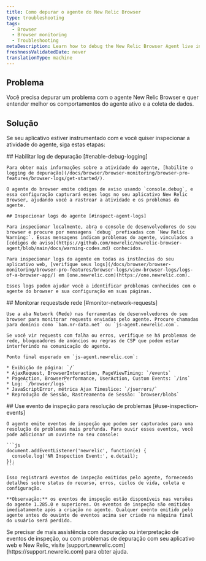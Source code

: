 ```yaml
---
title: Como depurar o agente do New Relic Browser
type: troubleshooting
tags:
  - Browser
  - Browser monitoring
  - Troubleshooting
metaDescription: Learn how to debug the New Relic Browser Agent live in your browser.
freshnessValidatedDate: never
translationType: machine
---
```


## Problema

Você precisa depurar um problema com o agente New Relic Browser e quer entender melhor os comportamentos do agente ativo e a coleta de dados.

## Solução

Se seu aplicativo estiver instrumentado com [<InlinePopover type="browser" />](/docs/browser/new-relic-browser/installation-configuration/troubleshooting-browser-monitoring-installation)e você quiser inspecionar a atividade do agente, siga estas etapas:

<Steps>
  <Step>
    ## Habilitar log de depuração [#enable-debug-logging]

    Para obter mais informações sobre a atividade do agente, [habilite o logging de depuração](/docs/browser/browser-monitoring/browser-pro-features/browser-logs/get-started/).

    O agente do browser emite códigos de aviso usando `console.debug`, e essa configuração capturará esses logs no seu aplicativo New Relic Browser, ajudando você a rastrear a atividade e os problemas do agente.

    ## Inspecionar logs do agente [#inspect-agent-logs]

    Para inspecionar localmente, abra o console de desenvolvedores do seu browser e procure por mensagens `debug` prefixadas com `New Relic Warning:`. Essas mensagens indicam problemas do agente, vinculados a [códigos de aviso](https://github.com/newrelic/newrelic-browser-agent/blob/main/docs/warning-codes.md) conhecidos.

    Para inspecionar logs do agente em todas as instâncias do seu aplicativo web, [verifique seus logs](/docs/browser/browser-monitoring/browser-pro-features/browser-logs/view-browser-logs/logs-of-a-browser-app/) em [one.newrelic.com](https://one.newrelic.com).

    Esses logs podem ajudar você a identificar problemas conhecidos com o agente do browser e sua configuração em suas páginas.
  </Step>

  <Step>
    ## Monitorar requestsde rede [#monitor-network-requests]

    Use a aba Network (Rede) nas ferramentas de desenvolvedores do seu browser para monitorar requests enviadas pelo agente. Procure chamadas para domínio como `bam.nr-data.net` ou `js-agent.newrelic.com`.

    Se você vir requests com falha ou erros, verifique se há problemas de rede, bloqueadores de anúncios ou regras de CSP que podem estar interferindo na comunicação do agente.

    Ponto final esperado em `js-agent.newrelic.com`:

    * Exibição de página: `/`
    * AjaxRequest, BrowserInteraction, PageViewTiming: `/events`
    * PageAction, BrowserPerformance, UserAction, Custom Events: `/ins`
    * Log: `/browser/logs`
    * JavaScriptError, métrica Ajax Timeslice: `/jserrors/`
    * Reprodução de Sessão, Rastreamento de Sessão: `browser/blobs`
  </Step>

  <Step>
    ## Use evento de inspeção para resolução de problemas [#use-inspection-events]

    O agente emite eventos de inspeção que podem ser capturados para uma resolução de problemas mais profunda. Para ouvir esses eventos, você pode adicionar um ouvinte no seu console:

    ```js
    document.addEventListener('newrelic', function(e) {
      console.log('NR Inspection Event:', e.detail);
    });
    ```

    Isso registrará eventos de inspeção emitidos pelo agente, fornecendo detalhes sobre status do recurso, erros, ciclos de vida, coleta e configuração.

    **Observação:** os eventos de inspeção estão disponíveis nas versões do agente 1.285.0 e superiores. Os eventos de inspeção são emitidos imediatamente após a criação no agente. Qualquer evento emitido pelo agente antes do ouvinte de eventos acima ser criado na máquina final do usuário será perdido.
  </Step>
</Steps>

<Callout variant="tip">
  Se precisar de mais assistência com depuração ou interpretação de eventos de inspeção, ou com problemas de depuração com seu aplicativo web e New Relic, visite [support.newrelic.com](https://support.newrelic.com) para obter ajuda.
</Callout>